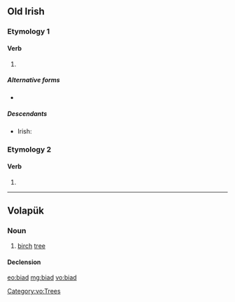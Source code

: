 {{also|bíad}}

==Old Irish==

===Etymology 1===
====Verb====
{{head|sga|verb form|head=·biad}}

# {{inflection of|at·tá||3|s|cond|lang=sga}}

=====Alternative forms=====
* {{l|sga|·bíad}}

=====Descendants=====
* Irish: {{l|ga|bheadh}}

===Etymology 2===
====Verb====
{{head|sga|verb form|head=·biad}}

# {{inflection of|benaid||3|s|cond|lang=sga}}

----

==Volapük==

===Noun===
{{vo-noun}}

# [[birch]] [[tree]]

====Declension====
{{vo-decl-noun}}

[[Category:vo:Trees]]

[[eo:biad]]
[[mg:biad]]
[[vo:biad]]